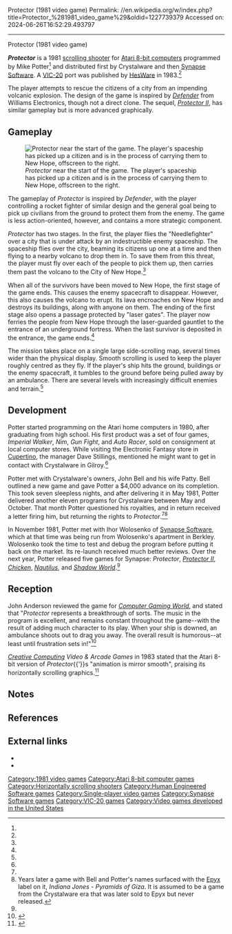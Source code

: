 Protector (1981 video game)
Permalink: //en.wikipedia.org/w/index.php?title=Protector_%281981_video_game%29&oldid=1227739379
Accessed on: 2024-06-26T16:52:29.493797



------
Protector (1981 video game)
{{Short description|1981 video game}}
{{About|the 1981 video game|the Atari Jaguar game|Protector (Atari Jaguar game)|other uses|Protector (disambiguation)}}
{{Infobox video game
|title = Protector
|image = Protector box cover.jpg
|designer= John Bell
|programmer = '''Atari 8-bit'''<br/>Mike Potter<ref name="giantlist"/><br/>'''VIC-20'''<br/>Alick Dziabczenko<ref name="giantlist"/>
|publisher = Crystalware<br/>[[Synapse Software]]<br/>[[Human Engineered Software|HesWare]]
|released = '''1981:''' Atari 8-bit<br/>'''1983:''' VIC-20
|genre = [[Scrolling shooter]]
|modes = [[Single-player video game|Single-player]]
|platforms = [[Atari 8-bit]], [[VIC-20]]
}}

'''''Protector''''' is a 1981 [[scrolling shooter]] for [[Atari 8-bit computers]] programmed by Mike Potter<ref name="giantlist"/> and distributed first by Crystalware and then [[Synapse Software]]. A [[VIC-20]] port was published by [[Human Engineered Software|HesWare]] in 1983.<ref name=giantlist/>

The player attempts to rescue the citizens of a city from an impending volcanic explosion. The design of the game is inspired by ''[[Defender (video game)|Defender]]'' from Williams Electronics, though not a direct clone. The sequel, ''[[Protector II]]'', has similar gameplay but is more advanced graphically.

==Gameplay==
[[Image:Protector in-game.png|thumb|left|''Protector'' near the start of the game. The player's spaceship has picked up a citizen and is in the process of carrying them to New Hope, offscreen to the right.]]

The gameplay of ''Protector'' is inspired by ''Defender'', with the player controlling a rocket fighter of similar design and the general goal being to pick up civilians from the ground to protect them from the enemy. The game is less action-oriented, however, and contains a more strategic component.

''Protector'' has two stages. In the first, the player flies the "Needlefighter" over a city that is under attack by an indestructible enemy spaceship. The spaceship flies over the city, beaming its citizens up one at a time and then flying to a nearby volcano to drop them in. To save them from this threat, the player must fly over each of the people to pick them up, then carries them past the volcano to the City of New Hope.<ref name="anderson"/>

When all of the survivors have been moved to New Hope, the first stage of the game ends. This causes the enemy spacecraft to disappear. However, this also causes the volcano to erupt. Its lava encroaches on New Hope and destroys its buildings, along with anyone on them. The ending of the first stage also opens a passage protected by "laser gates". The player now ferries the people from New Hope through the laser-guarded gauntlet to the entrance of an underground fortress. When the last survivor is deposited in the entrance, the game ends.<ref name="anderson"/>

The mission takes place on a single large side-scrolling map, several times wider than the physical display. Smooth scrolling is used to keep the player roughly centred as they fly. If the player's ship hits the ground, buildings or the enemy spacecraft, it tumbles to the ground before being pulled away by an ambulance. There are several levels with increasingly difficult enemies and terrain.<ref name="anderson"/>

==Development==
Potter started programming on the Atari home computers in 1980, after graduating from high school. His first product was a set of four games, ''Imperial Walker'', ''Nim'', ''Gun Fight'', and ''Auto Racer'', sold on consignment at local computer stores. While visiting the Electronic Fantasy store in [[Cupertino]], the manager Dave Stillings, mentioned he might want to get in contact with Crystalware in Gilroy.<ref name="mps"/>

Potter met with Crystalware's owners, John Bell and his wife Patty. Bell outlined a new game and gave Potter a $4,000 advance on its completion. This took seven sleepless nights, and after delivering it in May 1981, Potter delivered another eleven programs for Crystalware between May and October. That month Potter questioned his royalties, and in return received a letter firing him, but returning the rights to ''Protector''.<ref name="mps"/><ref group=N>Years later a game with Bell and Potter's names surfaced with the [[Epyx]] label on it, ''Indiana Jones - Pyramids of Giza''. It is assumed to be a game from the Crystalware era that was later sold to Epyx but never released.</ref>

In November 1981, Potter met with Ihor Wolosenko of [[Synapse Software]], which at that time was being run from Wolosenko's apartment in Berkley. Wolosenko took the time to test and debug the program before putting it back on the market. Its re-launch received much better reviews. Over the next year, Potter released five games for Synapse: ''Protector'', ''[[Protector II]]'', ''[[Chicken (video game)|Chicken]]'', ''[[Nautilus (video game)|Nautilus]]'', and ''[[Shadow World (video game)|Shadow World]]''.<ref name="mps"/>

==Reception==
{{Expand section|date=July 2019}} <!-- put Protector reviews here, not Protector II -->

John Anderson reviewed the game for ''[[Computer Gaming World]]'', and stated that "''Protector'' represents a breakthrough of sorts. The music in the program is excellent, and remains constant throughout the game--with the result of adding much character to its play. When your ship is downed, an ambulance shoots out to drag you away. The overall result is humorous--at least until frustration sets in!"<ref name="CGW2">{{cite magazine |last=Anderson |first=John |title=Atari Arcade |magazine=Computer Gaming World |date=January–February 1982 |volume=1 |issue=2 |pages=22, 36}}</ref>

''[[Creative Computing]] Video & Arcade Games'' in 1983 stated that the Atari 8-bit version of ''Protector''{{'}}s "animation is mirror smooth", praising its horizontally scrolling graphics.<ref name="ccvag1983spring">{{Cite magazine |last1=Anderson |first1=John J. |author-link=John J. Anderson |last2=Small |first2=David |last3=Wolcott |first3=Eric F. |date=Spring 1983 |title=Atari Personal Computer Games |url=http://www.atarimagazines.com/cva/v1n1/ataripcgames.php |magazine=Creative Computing Video & Arcade Games |page=93}}</ref>

==Notes==
{{Reflist|group=N}}

==References==
{{Reflist|refs=
<ref name="giantlist">{{cite web|title=The Giant List of Classic Game Programmers|url=https://dadgum.com/giantlist/|first=James |last=Hague}}</ref>
<ref name="mps">{{cite web |first=James |last=Hague |url=https://www.dadgum.com/giantlist/archive/potter.html |title=Mike Potter's Story|date=January 17, 2000}}</ref>
<ref name="anderson">{{cite journal |first=John |last=Anderson |url=http://www.atariarchives.org/creativeatari/Not_Just_Fun_in_Games.php |title=Not Just Fun in Games |journal=Creative Computing |date=November 1981 }}</ref>
}}

==External links==
* {{atarimania|id=4153}}
* {{IAg|a8b_Protector_1981_Synapse_Software_US_k_file}}

[[Category:1981 video games]]
[[Category:Atari 8-bit computer games]]
[[Category:Horizontally scrolling shooters]]
[[Category:Human Engineered Software games]]
[[Category:Single-player video games]]
[[Category:Synapse Software games]]
[[Category:VIC-20 games]]
[[Category:Video games developed in the United States]]
